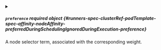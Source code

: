 

<PartialWeight />



<details className="config-field" data-expandable="true">
<summary>

##### `preference` <span className="config-field-required" data-required="true">required</span> <span className="config-field-type">object</span> <span className="config-field-default"></span> <span className="config-field-enum"></span> {#runners-spec-clusterRef-podTemplate-spec-affinity-nodeAffinity-preferredDuringSchedulingIgnoredDuringExecution-preference}

A node selector term, associated with the corresponding weight.

</summary>

<PartialPreferencereference />


</details>
